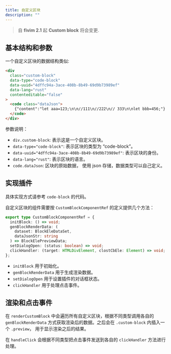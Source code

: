 ```yaml
---
title: 自定义区块
description: ""
---
```


> 自 **fivim 2.1** 起 **Custom block** 将会变更.

## 基本结构和参数

一个自定义区块的数据结构类似:

```html
<div
  class="custom-block"
  data-type="code-block"
  data-uuid="4dffc94a-3ace-408b-8b49-69d9b73989ef"
  data-lang="rust"
  contenteditable="false"
>
  <code class="dataJson">
    {"content":"let aaa=123;\n\n//111\n//222\n// 333\n\nlet bbb=456;"}
  </code>
</div>
```

参数说明：

- `div.custom-block`: 表示这是一个自定义区块。
- `data-type="code-block"`: 表示区块的类型为 “code-block”。
- `data-uuid="4dffc94a-3ace-408b-8b49-69d9b73989ef"`: 表示区块的身份。
- `data-lang="rust"`: 表示区块的语言。
- `code.dataJson`: 区块的原始数据， 使用 json 存储，数据类型可以自己定义。

## 实现插件

具体实现方式请参考 `code-block` 的代码。

自定义区块的组件需要按 `CustomBlockComponentRef` 的定义提供几个方法：

```typescript
export type CustomBlockComponentRef = {
  initBlock: () => void;
  genBlockRenderData: (
    dataset: BlockEleDataSet,
    dataJsonStr: string
  ) => BlockElePreviewData;
  setDialogOpen: (status: boolean) => void;
  clickHandler: (target: HTMLDivElement, clostCbEle: Element) => void;
};
```

- `initBlock` 用于初始化。
- `genBlockRenderData` 用于生成渲染数据。
- `setDialogOpen` 用于设置插件的对话框状态。
- `clickHandler` 用于处理点击事件。

## 渲染和点击事件

在 `renderCustomBlock` 中会遍历所有自定义区块，根据不同类型调用各自的 `genBlockRenderData` 方式获取渲染后的数据。之后会在 `.custom-block` 内插入一个 `.preview`， 用于显示渲染之后的结果。

在 `handleClick` 会根据不同类型把点击事件发送到各自的 `clickHandler` 方法进行处理。
